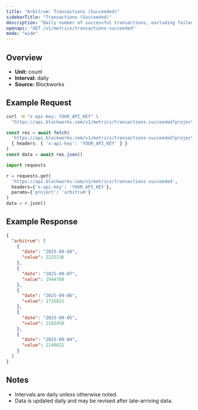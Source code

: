```yaml
---
title: "Arbitrum: Transactions (Succeeded)"
sidebarTitle: "Transactions (Succeeded)"
description: "Daily number of successful transactions, excluding failed transactions."
openapi: "GET /v1/metrics/transactions-succeeded"
mode: "wide"
---
```


## Overview

- **Unit:** count
- **Interval:** daily
- **Source:** Blockworks

## Example Request

<CodeGroup>

```bash cURL
curl -H "x-api-key: YOUR_API_KEY" \
  "https://api.blockworks.com/v1/metrics/transactions-succeeded?project=arbitrum"
```

```typescript TypeScript
const res = await fetch(
  'https://api.blockworks.com/v1/metrics/transactions-succeeded?project=arbitrum',
  { headers: { 'x-api-key': 'YOUR_API_KEY' } }
)
const data = await res.json()
```

```python Python
import requests

r = requests.get(
  'https://api.blockworks.com/v1/metrics/transactions-succeeded',
  headers={'x-api-key': 'YOUR_API_KEY'},
  params={'project': 'arbitrum'}
)
data = r.json()
```

</CodeGroup>

## Example Response

```json
{
  "arbitrum": [
    {
      "date": "2025-09-08",
      "value": 2225136
    },
    {
      "date": "2025-09-07",
      "value": 1944789
    },
    {
      "date": "2025-09-06",
      "value": 1735821
    },
    {
      "date": "2025-09-05",
      "value": 2182458
    },
    {
      "date": "2025-09-04",
      "value": 2148621
    }
  ]
}
```

## Notes
- Intervals are daily unless otherwise noted.
- Data is updated daily and may be revised after late-arriving data.